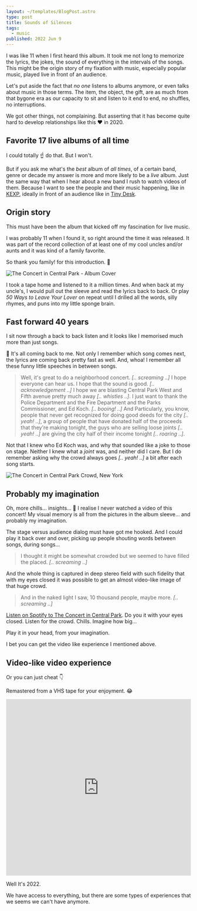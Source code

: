 ```yaml
---
layout: ~/templates/BlogPost.astro
type: post
title: Sounds of Silences
tags:
  - music
published: 2022 Jun 9
---
```


<Abstract>

I was like 11 when I first heard this album. It took me not long to memorize the lyrics, the jokes, the sound of everything in the intervals of the songs. This might be the origin story of my fixation with music, especially popular music, played live in front of an audience.

</Abstract>

Let's put aside the fact that _no one_ listens to albums anymore, or even talks about music in those terms. The item, the object, the gift, are as much from that bygone era as our capacity to sit and listen to it end to end, no shuffles, no interruptions.

We got other things, not complaining. But asserting that it has become quite hard to develop relationships like this :heart: in 2020.

## Favorite 17 live albums of all time

I could totally :point_up: do that. But I won't.

But if you ask me what's the _best_ album of _all times_, of a certain band, genre or decade my answer is more and more likely to be a _live_ album. Just the same way that when I hear about a new band I rush to watch videos of them. Because I want to see the people and their music happening, like in [KEXP](https://www.youtube.com/channel/UC3I2GFN_F8WudD_2jUZbojA), ideally in front of an audience like in [Tiny Desk](https://www.youtube.com/channel/UC4eYXhJI4-7wSWc8UNRwD4A).

## Origin story

This must have been the album that kicked off my fascination for live music.

I was probably 11 when I found it, so right around the time it was released. It was part of the record collection of at least one of my cool uncles and/or aunts and it was kind of a family favorite.

So thank you family! for this introduction. :raised_hands:

![The Concert in Central Park - Album Cover](../../likes/album/_media/simon-and-garfunkel-concert-in-central-park.jpg '// Wikipedia https://en.wikipedia.org/wiki/File:Sgconcertincentralpark.jpg')

I took a tape home and listened to it a million times. And when back at my uncle's, I would pull out the sleeve and read the lyrics back to back. Or play _50 Ways to Leave Your Lover_ on repeat until I drilled all the words, silly rhymes, and puns into my little sponge brain.

## Fast forward 40 years

I sit now through a back to back listen and it looks like I memorised much more than just songs.

:exploding_head: It's all coming back to me. Not only I remember which song comes next, the lyrics are coming back pretty fast as well. And, whoa! I remember all these funny little speeches in between songs.

> Well, it's great to do a neighborhood concert. _[.. screaming ..]_ I hope everyone can hear us. I hope that the sound is good. _[.. acknowledgement ..]_ I hope we are blasting Central Park West and Fifth avenue pretty much away _[.. whistles ..]_. I just want to thank the Police Department and the Fire Department and the Parks Commissioner, and Ed Koch. _[.. booing! ..]_
> And Particularly, you know, people that never get recognized for doing good deeds for the city _[.. yeah! ..]_, a group of people that have donated half of the proceeds that they're making tonight, the guys who are selling loose joints _[.. yeah! ..]_ are giving the city half of their income tonight _[.. roaring ..]_.

Not that I knew who Ed Koch was, and why that sounded like a joke to those on stage. Neither I knew what a _joint_ was, and neither did I care. But I do remember asking why the crowd always goes _[.. yeah! ..]_ a bit after each song starts.

![The Concert in Central Park Crowd, New York](./_media/simon-and-garfunkel-central-park-crowd-image.jpg 'When they recognise their favorite song is starting // Photo by Rainer Halama https://commons.wikimedia.org/wiki/User:Rainer_Halama')

## Probably my imagination

Oh, more chills... insights... :exploding_head: I realise I never watched a video of this concert! My visual memory is all from the pictures in the album sleeve... and probably my imagination.

The stage versus audience dialog must have got me hooked. And I could play it back over and over, picking up people shouting words between songs, during songs...

> I thought it might be somewhat crowded but we seemed to have filled the placed. _[.. screaming ..]_

And the whole thing is captured in deep stereo field with such fidelity that with my eyes closed it was possible to get an almost video-like image of that huge crowd.

> And in the naked light I saw, 10 thousand people, maybe more. _[.. screaming ..]_

[Listen on Spotify to The Concert in Central Park](https://open.spotify.com/album/3nIU4gxyq0MK4mlWE8ePqb?si=V1rUegV0QLiMcEtgr80v3Q). Do you it with your eyes closed. Listen for the crowd. Chills. Imagine how big...

Play it in your head, from your imagination.

I bet you can get the video like experience I mentioned above.

## Video-like video experience

Or you can just cheat :point_down:

Remastered from a VHS tape for your enjoyment. :joy:

<iframe
  width="100%"
  height="480"
  src="https://www.youtube.com/embed/x2bd1zp_q6Y"
  frameBorder="0"
  allow="encrypted-media; picture-in-picture"
  allowfullscreen
></iframe>

Well It's 2022.

We have access to everything, but there are some types of experiences that we seems we can't have anymore.
